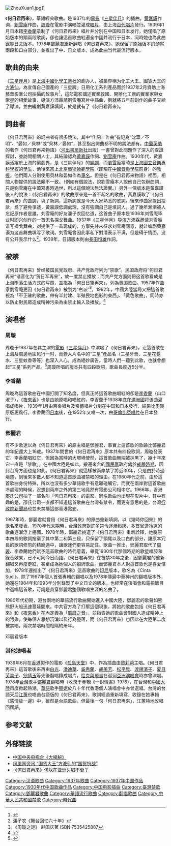 {{otheruses|subject=一首經典中文歌曲|other=其他同名作品|何日君再來 (消歧義)}}
[[File:ZhouXuan1.jpg|thumb]]]]

《'''何日君再來'''》，華語經典歌曲。是1937年的[[電影|電影]]《[[三星伴月|三星伴月]]》的插曲，[[黄嘉謨|黄嘉謨]]作词，[[劉雪庵|劉雪庵]]作曲，[[周璇|周璇]]在電影中演唱並灌成[[唱片|唱片]]，由上海[[百代唱片|百代唱片]]發行。1939年1月日本籍[[李香蘭|李香蘭]]录制了《何日君再来》唱片并分别在中国和日本发行，她僅唱了原始版本的頭兩段歌詞，卻也讓這首歌曲紅遍全中國并流行于日本，同時她也為此曲錄製日文版本。1978年[[鄧麗君|鄧麗君]]重新翻唱《何日君再來》，她保留了原始版本的頭尾兩段和口白部分，並推出了中、日文版本，成為此曲当代最流行版本。

==歌曲的由来==
《[[三星伴月|三星伴月]]》是[[上海|上海]][[中國化學工業社|中國化學工業社]]的創办人，被業界稱为化工大王、國貨大王的[[方液仙|方液仙]]，為宣傳自己國產的「三星牌」日用化工系列產品而於1937年2月資助上海藝華影業公司拍攝的故事片<ref>{{Cite web |url=http://www.gzzxws.gov.cn/gzws/cg/cgml/cg8/200808/t20080826_3818_3.htm |title=中国人民政治协商会议广州市委员会 陈醒吾 |access-date=2017-02-22 |archive-url=https://web.archive.org/web/20170223041419/http://www.gzzxws.gov.cn/gzws/cg/cgml/cg8/200808/t20080826_3818_3.htm |archive-date=2017-02-23 |dead-url=no }}</ref>，這部電影講述實業救國、開辦化工廠的實業家與女歌星的相愛故事，導演方沛霖請劉雪庵寫片中插曲，劉就將五年前創作的曲子交給了導演，並由編劇黄嘉謨填詞，於是就有了《何日君再來》。

==詞曲者==
《何日君再來》的詞曲者有很多說法，其中“作詞／作曲”有記為“沈華／不明”、“晏如／貝林”或“貝林／晏如”，甚至指出詞曲都不明的說法都有。[[中薗英助|中薗英助]]的著作《何日君再来物語》（[[河出書房新社|河出書房新社]]出版）一書曾對此問題作了深入的查證探討，並訪問相關人士，其結論認為[[黄嘉謨|黄嘉謨]]作詞、[[劉雪庵|劉雪庵]]作曲。1930年代，黄嘉謨活躍於上海的編劇界，是《三星伴月》的[[編劇|編劇]]，而[[劉雪庵|劉雪庵]]當時是[[上海國立音樂專科學校|上海國立音樂專科學校]]的[[學生|學生]]，他後來當上[[北京藝術師範學院|北京藝術師範學院]]（即現在[[中國音樂學院|中國音樂學院]]前身）的[[教授|教授]]。他們兩人分別使用貝林和晏如作為[[筆名|筆名]]。但是在《何日君再来物語》裡面，相關人物提供的說法頗不一致。（例如有個說法，說劉雪庵本人說他自己包辦曲詞，只是劉雪庵在中薗寫書時過世，所以這個說法無法證實。）另外一個版本是黃嘉謨後人的說法：《何日君再來》的歌曲原來是一首不起名的歌曲，黃嘉謨取了《何日君再來》的曲調，填了新詞，這新詞就是今天大家熟悉的歌詞。後來作曲家提出投訴，爲了避免爭議，黃嘉謨低調處理，沒有強調自己是填詞人，過了幾年漸漸被人忘記原作者是誰。刘雪庵的好友潘孑农回忆道，这首曲子原本是1936年刘雪庵毕业时即兴创作的一首无名探戈舞曲。1937年《三星伴月》导演方沛霖邀请刘雪庵谱写探戈舞曲，刘提供了一首现成的，方事先并未征求刘雪庵同意，就让编剧黄嘉谟为这首舞曲填写了歌词。刘雪庵曾因此事私下對潘表示不满，但是碍于情面，没有公开表示什么<ref>潘孑农《舞台回忆六十年》</ref>。1939年，日語版本則由[[長田恒雄|長田恒雄]]作詞。

==被禁==
《何日君再来》曾经被国民党政府、共产党政府列为“禁歌”。民国政府将“何日君再来”谐音化为“贺日军再来”，故一度禁止播放；而共产党方面则把这首歌看成是上海堕落生活方式的写照，並指為「何日日軍再來」，列為賣国歌曲。1957年作曲家劉雪庵更因《何日君再來》被划为“右派”<ref>《周璇之谜》 赵国庆著 ISBN 7535425887</ref>，1982年，中國大陸當局又把這首歌視為「不正確的歌曲，帶有半封建、半殖民地色彩的東西」、「黄色歌曲」，同時亦以防止對民眾造成精神污染為由禁止輸入及播放。<ref>{{Cite web |url=http://history.sohu.com/20150508/n412679628.shtml |title=邓丽君歌曲禁唱 《何日君再来》被批"黄色歌曲" |access-date=2015-09-02 |archive-url=https://web.archive.org/web/20151211160448/http://history.sohu.com/20150508/n412679628.shtml |archive-date=2015-12-11 |dead-url=no }}</ref>

==演唱者==
{{onesource|章節}}
===周璇===
周璇于1937年在其主演的[[電影|電影]]《[[三星伴月|三星伴月]]》中演唱了《何日君再來》，让這首歌在上海及周邊地區风行一时，而嵌入片名中的“三星”產品名（三星牙膏、三星花露水、三星蚊香等等）也深入人心，成為絕妙廣告。當時人們一聽到此歌，也就會想起“三星”系列产品。<ref>{{Cite web |url=http://news.takungpao.com.hk/paper/q/2015/1016/3218242_print.html |title=大公报《何日君再來》廣告歌舞片餘仁杰 |access-date=2017-02-22 |archive-url=https://web.archive.org/web/20170222195022/http://news.takungpao.com.hk/paper/q/2015/1016/3218242_print.html |archive-date=2017-02-22 |dead-url=no }}</ref>周璇所唱的版本共有四段歌詞，歌曲長度近5分半。

===李香蘭===
周璇為這首歌曲在中國打開了知名度，但真正將這首歌曲唱紅的卻是[[李香蘭|李香蘭]]（山口淑子），《[[夜来香_(歌曲)|夜來香]]》也是由她原唱和唱紅的，李香蘭于1938年底在[[滿洲國|滿洲國]]将该曲灌唱成唱片，1939年1月由百樂唱片及帝蓄唱片分別在中国和日本發行，結果比周璇原版更風行。李香蘭回[[日本|日本]]後，在1952年又唱一次，由[[哥倫比亞唱片|哥倫比亞唱片]]在日本發行。

===鄧麗君===
有不少歌迷以為《何日君再來》的原主唱是鄧麗君，事實上這首歌的歌齡比鄧麗君的年紀還大上16歲。1937年問世的《何日君再來》原本共有四段歌詞，周璇發表它、李香蘭唱紅它，但因為當時的大環境使然，這首歌曲無端被抹黑了，幾十年來它一直是「禁歌」，在中國大陸是如此，搬遷來台的[[國民黨|國民黨]]政府處於[[戒嚴時期|戒嚴時期]]，因此台灣方面也是如此。《何日君再來》就這樣被兩岸禁了將近30年，只是由於時過境遷，到後來多數人都不知道這首歌曲被禁唱的理由。在1980年代之前，由於這首歌曲身份特殊，所以也沒有多少華語歌手有意願碰觸它，而就在兩岸對這首歌曲冷處理的時候，沒想到兩岸之外的第三地竟然有電影公司相中它。1966年，香港[[邵氏公司|邵氏公司]]拍了一部名叫「何日君再來」的電影，同名歌曲也出現在影片中，其中有趣的是，邵氏公司一直都不知道這首歌曲在台灣有禁令，而更有意思的是，台灣[[行政院新聞局|行政院新聞局]]也並未禁播這部香港電影。

1967年時，鄧麗君就曾用《何日君再來》的原曲重新填詞，以《幾時你回來》的歌名來發表，1970年代末期時，台灣政府對許多禁令逐漸鬆綁，多首曾遭冷凍的歌曲逐漸浮上檯面。1978年時，鄧麗君挑選了《何日君再來》重新詮釋，她將原本四段的歌詞捨棄了其中第二和第三段，只保留了頭尾以及口白的部分，讓原本冗長的歌詞修剪的精簡適中，讓歌迷們更容易記住。歌曲一推出，鄧麗君取代了[[周璇|周璇]]、李香蘭她們賦予這首歌曲的時代意義，畢竟1930年代那個時期的歌星唱腔和錄音效果，已不可同今日而語。《何日君再來》在被禁30年之後，因鄧麗君的重新翻唱又再度走紅，甚至成為她個人的招牌歌曲。而鄧麗君本人對這首歌也是喜愛倍加，1978年還推出了《何日君再來》這首歌曲的[[印尼|印尼]]版本，歌名為《Cinta Suci》。除了1967年個人首張專輯的翻唱以及1978年傳遍中華神州的翻唱版本外，她還在1984年和1993年分別錄製了中文日文的版本，也經常在演唱會和電視節目中選唱這首歌，可謂是貫穿鄧麗君整個歌唱生涯的名曲了。

1980年代初期，港台兩地的華語流行歌曲開始進入中國大陸，鄧麗君的歌聲如熊熊野火般迅速蔓延開來。中共官方為了打壓這個現象，將她的歌曲包括《何日君再來》和《[[夜来香_(歌曲)|夜來香]]》在內定義為「[[靡靡之音|靡靡之音]]」，並指責她的歌曲會對國人造成精神上的污染，使毎個人思想沉淪以及行為墮落，而《何日君再來》也因此在大陸第二度被禁唱，兩次禁唱時間相隔約卅年。

{{Listen <!-- 因文件已删，故注解: |filename=Teresa Teng He Ri Jun Zai Lai.mp3 --> |title=何日君再来（1978） |description=邓丽君代表作
作詞：黄嘉谟   
作曲：刘雪庵    
編曲：蘭広昭　 }}
邓丽君版本

===其他演唱者===
1939年6月在[[香港|香港]]製作的電影《[[孤島天堂|孤島天堂]]》中，作為插曲由[[黎莉莉|黎莉莉]]主唱。《何日君再來》這首歌後來再由[[白光|白光]]、[[潘迪華|潘迪華]]、[[奚秀蘭|奚秀蘭]]、[[胡美芳|胡美芳]]、[[松平晃|松平晃]]、[[渡邊濱子|渡邊濱子]]、[[夏目芙美子|夏目芙美子]]、[[翁倩玉|翁倩玉]]等先後翻唱錄成唱片，[[恰克與飛鳥|恰克與飛鳥]]在巡迴[[亞洲|亞洲]][[演唱會|演唱會]]時亦曾演唱。1978年[[台灣|台灣]]歌手[[鄧麗君|鄧麗君]]翻唱時（收录于專輯《一封情書》1978），在台灣和[[中國大陸|中國大陸]]再度掀起熱潮。[[華語|華語]]歌手[[甄妮|甄妮]]於八十年代香港個人演唱會中亦曾選唱。台灣的台語天后[[江蕙|江蕙]]也唱過台語版的《何日君再來》，歌詞經過重新填寫，收錄在她專輯《感情放一邊》中，雖然是台語歌曲，但最後一句「何日君再來」，江蕙特地改唱回國語。

==参考文献==
<div class="references-small">
<references />
</div>

==外部链接==
* [https://web.archive.org/web/20170222202144/http://tv.cntv.cn/video/C33859/9b2735a622974ce4b58978e718a719b3 中国中央电视台《大揭秘》]
* [http://news.ifeng.com/a/20150919/44690890_0.shtml 凤凰网资讯 “国货大王”方液仙的“国货抗战”] {{Wayback|url=http://news.ifeng.com/a/20150919/44690890_0.shtml |date=20190724201314 }}
*[https://web.archive.org/web/20170222195816/http://xuefengshi2000.blog.163.com/blog/static/6658952011023102937626/ 《何日君再来》何以在亚洲久唱不衰？]

[[Category:汉语歌曲|Category:汉语歌曲]]
[[Category:1937年歌曲|Category:1937年歌曲]]
[[Category:1937年中国作品|Category:1937年中国作品]]
[[Category:1930年代中国歌曲作品|Category:1930年代中国歌曲作品]]
[[Category:中国电影插曲|Category:中国电影插曲]]
[[Category:臺灣禁歌|Category:臺灣禁歌]]
[[Category:鄧麗君歌曲|Category:鄧麗君歌曲]]
[[Category:華語流行歌曲|Category:華語流行歌曲]]
[[Category:翻唱歌曲|Category:翻唱歌曲]]
[[Category:中華人民共和國禁歌|Category:中華人民共和國禁歌]]
[[Category:時代曲|Category:時代曲]]